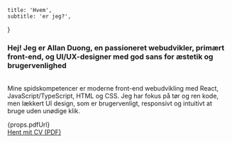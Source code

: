     title: 'Hvem',
    subtitle: 'er jeg?',
}

[//]: # (<img src="/src/assets/profil-rund.png" alt="Profil billede" width="128" />)
### Hej! Jeg er Allan Duong, en passioneret webudvikler, primært front-end, og UI/UX-designer med god sans for æstetik og brugervenlighed
\
Mine spidskompetencer er moderne front-end webudvikling med React, JavaScript/TypeScript, HTML og CSS.
Jeg har fokus på tør og ren kode, men lækkert UI design, som er brugervenligt, responsivt og intuitivt at bruge uden unødige klik.


{props.pdfUrl}
\
<a href={props.pdfUrl} target='_blank'>Hent mit CV (PDF)</a>
